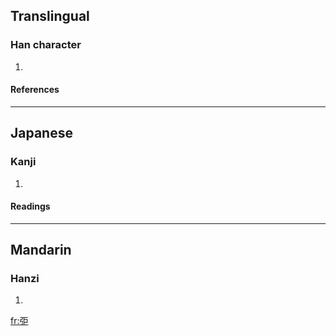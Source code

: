 ==Translingual==
===Han character===
{{Han char|rn=57|rad=弓|as=05|sn=8|four=|canj=弓尸尸 (NSS)}}
# {{defn|Han|sort=弓05}}
====References====
{{Han ref|kx=0357.220|dkj=09745|dj=0674.040|hdz=20992.020|uh=5F21|ud=24353}}
----
==Japanese==
===Kanji===
{{ja-kanji|grade=|rs=弓05}}
# {{defn|Japanese}} 
====Readings====
{{ja-readings|on=[[くつ]] (kutsu), [[ぐち]] (guchi), [[ちょう]] (chō)|kun=[[つよくいさましい]] (tsuyokuisamashii)}}
----
==Mandarin==
===Hanzi===
{{cmn-hanzi|pin=[[jué]] ([[jue2]]), [[zhàng]] ([[zhang4]])|wg=chüeh<sup>2</sup>, chang<sup>4</sup>}}
# {{defn|Mandarin}}

[[fr:弡]]